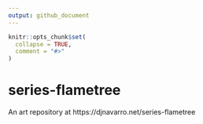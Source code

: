 ```yaml
---
output: github_document
---
```


<!-- README.md is generated from README.Rmd. Please edit that file -->

```r
knitr::opts_chunk$set(
  collapse = TRUE,
  comment = "#>"
)
```

# series-flametree

<!-- badges: start -->
<!-- badges: end -->

An art repository at https://djnavarro.net/series-flametree
